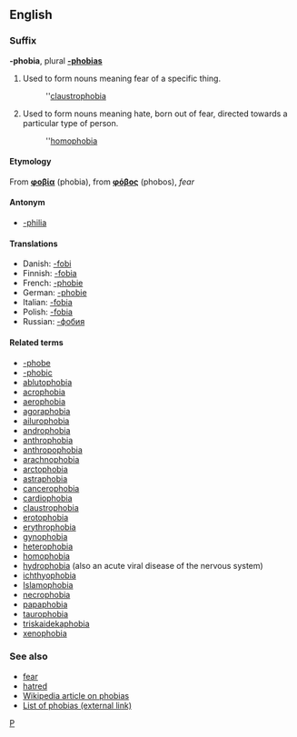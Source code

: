==English==
===Suffix===
'''-phobia''', plural '''[[-phobias]]'''

#Used to form nouns meaning fear of a specific thing.
#:''[[claustrophobia]]
#Used to form nouns meaning hate, born out of fear, directed towards a particular type of person.
#:''[[homophobia]]

====Etymology====
From {{Gr.}}  '''[[φοβία]]''' (phobia), from '''[[φόβος]]''' (phobos), ''fear''

====Antonym====
*[[-philia]]

====Translations====
*Danish: [[-fobi]]
*Finnish: [[-fobia#Finnish|-fobia]]
*French: [[-phobie#French|-phobie]]
*German: [[-phobie#German|-phobie]]
*Italian: [[-fobia#Italian|-fobia]]
*Polish: [[-fobia#Polish|-fobia]]
*Russian: [[-фобия]]

====Related terms====
*[[-phobe]]
*[[-phobic]]
*[[ablutophobia]]
*[[acrophobia]]
*[[aerophobia]]
*[[agoraphobia]]
*[[ailurophobia]]
*[[androphobia]]
*[[anthrophobia]]
*[[anthropophobia]]
*[[arachnophobia]]
*[[arctophobia]]
*[[astraphobia]]
*[[cancerophobia]]
*[[cardiophobia]]
*[[claustrophobia]]
*[[erotophobia]]
*[[erythrophobia]]
*[[gynophobia]]
*[[heterophobia]]
*[[homophobia]]
*[[hydrophobia]] (also an acute viral disease of the nervous system)
*[[ichthyophobia]]
*[[Islamophobia]] <!--this word is capitalised-->
*[[necrophobia]]
*[[papaphobia]]
*[[taurophobia]]
*[[triskaidekaphobia]]
*[[xenophobia]]

===See also===
*[[fear]]
*[[hatred]]
*[[w:Phobia|Wikipedia article on phobias]]
*[http://phobialist.com/ List of phobias (external link)]

[[Category:English combining forms|P]]